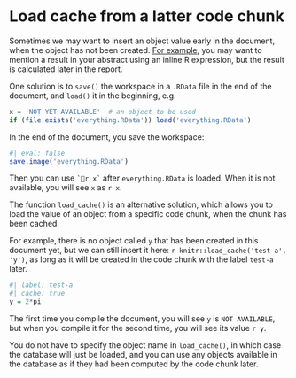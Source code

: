 # Load cache from a latter code chunk

Sometimes we may want to insert an object value early in the document, when the object has not been created. [For example](http://stackoverflow.com/q/18581027/559676), you may want to mention a result in your abstract using an inline R expression, but the result is calculated later in the report.

One solution is to `save()` the workspace in a `.RData` file in the end of the document, and `load()` it in the beginning, e.g.

```r
x = 'NOT YET AVAILABLE'  # an object to be used
if (file.exists('everything.RData')) load('everything.RData')
```

In the end of the document, you save the workspace:

```r
#| eval: false
save.image('everything.RData')
```

Then you can use `` `r x` `` after `everything.RData` is loaded. When it is not available, you will see `x` as ``r x``.

The function `load_cache()` is an alternative solution, which allows you to load the value of an object from a specific code chunk, when the chunk has been cached.

For example, there is no object called `y` that has been created in this document yet, but we can still insert it here: ``r knitr::load_cache('test-a', 'y')``, as long as it will be created in the code chunk with the label `test-a` later.

```r
#| label: test-a
#| cache: true
y = 2*pi
```

The first time you compile the document, you will see `y` is `NOT AVAILABLE`, but when you compile it for the second time, you will see its value ``r y``.

You do not have to specify the object name in `load_cache()`, in which case the database will just be loaded, and you can use any objects available in the database as if they had been computed by the code chunk later.
